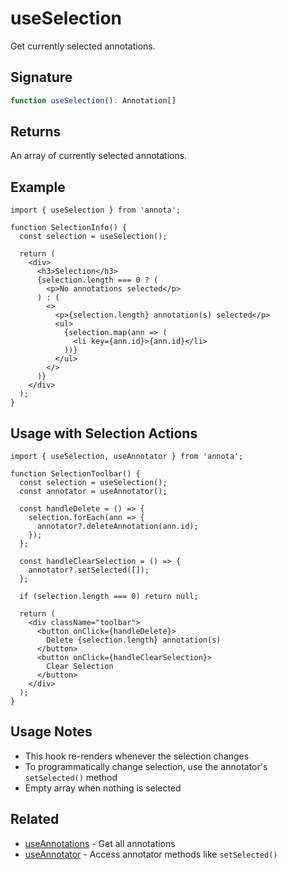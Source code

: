 # useSelection

Get currently selected annotations.

## Signature

```typescript
function useSelection(): Annotation[]
```

## Returns

An array of currently selected annotations.

## Example

```tsx
import { useSelection } from 'annota';

function SelectionInfo() {
  const selection = useSelection();

  return (
    <div>
      <h3>Selection</h3>
      {selection.length === 0 ? (
        <p>No annotations selected</p>
      ) : (
        <>
          <p>{selection.length} annotation(s) selected</p>
          <ul>
            {selection.map(ann => (
              <li key={ann.id}>{ann.id}</li>
            ))}
          </ul>
        </>
      )}
    </div>
  );
}
```

## Usage with Selection Actions

```tsx
import { useSelection, useAnnotator } from 'annota';

function SelectionToolbar() {
  const selection = useSelection();
  const annotator = useAnnotator();

  const handleDelete = () => {
    selection.forEach(ann => {
      annotator?.deleteAnnotation(ann.id);
    });
  };

  const handleClearSelection = () => {
    annotator?.setSelected([]);
  };

  if (selection.length === 0) return null;

  return (
    <div className="toolbar">
      <button onClick={handleDelete}>
        Delete {selection.length} annotation(s)
      </button>
      <button onClick={handleClearSelection}>
        Clear Selection
      </button>
    </div>
  );
}
```

## Usage Notes

- This hook re-renders whenever the selection changes
- To programmatically change selection, use the annotator's `setSelected()` method
- Empty array when nothing is selected

## Related

- [useAnnotations](/api/hooks/use-annotations) - Get all annotations
- [useAnnotator](/api/hooks/use-annotator) - Access annotator methods like `setSelected()`

